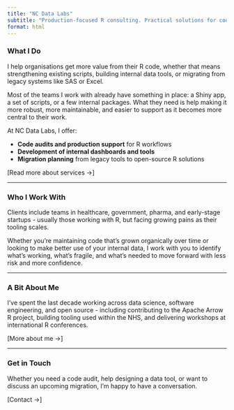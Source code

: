 ```yaml
---
title: "NC Data Labs"
subtitle: "Production-focused R consulting. Practical solutions for code, tooling, and workflows."
format: html
---
```



### **What I Do**  
I help organisations get more value from their R code, whether that means strengthening existing scripts, building internal data tools, or migrating from legacy systems like SAS or Excel.

Most of the teams I work with already have something in place: a Shiny app, a set of scripts, or a few internal packages. What they need is help making it more robust, more maintainable, and easier to support as it becomes more central to their work.

At NC Data Labs, I offer:

- **Code audits and production support** for R workflows
- **Development of internal dashboards and tools**
- **Migration planning** from legacy tools to open-source R solutions

[Read more about services →]

---

### **Who I Work With**  
Clients include teams in healthcare, government, pharma, and early-stage startups - usually those working with R, but facing growing pains as their tooling scales.

Whether you're maintaining code that’s grown organically over time or looking to make better use of your internal data, I work with you to identify what’s working, what’s fragile, and what’s needed to move forward with less risk and more confidence.

---

### **A Bit About Me**  
I’ve spent the last decade working across data science, software engineering, and open source - including contributing to the Apache Arrow R project, building tooling used within the NHS, and delivering workshops at international R conferences.

[More about me →]

---

### **Get in Touch**  
Whether you need a code audit, help designing a data tool, or want to discuss an upcoming migration, I’m happy to have a conversation.

[Contact →]


